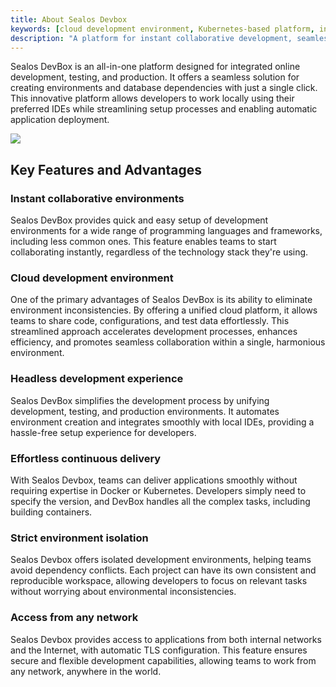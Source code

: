 ```yaml
---
title: About Sealos Devbox
keywords: [cloud development environment, Kubernetes-based platform, instant collaborative environments, continuous delivery, environment isolation, cloud-native infrastructure, DevBox, Sealos, integrated development platform, seamless deployment]
description: "A platform for instant collaborative development, seamless deployment, and strict environment isolation. Streamline your workflow with our all-in-one solution."
---
```


Sealos DevBox is an all-in-one platform designed for integrated online development, testing, and production. It offers a seamless solution for creating environments and database dependencies with just a single click. This innovative platform allows developers to work locally using their preferred IDEs while streamlining setup processes and enabling automatic application deployment.

![](./images/sealos-devbox-overview.png)

## Key Features and Advantages

### Instant collaborative environments

Sealos DevBox provides quick and easy setup of development environments for a wide range of programming languages and frameworks, including less common ones. This feature enables teams to start collaborating instantly, regardless of the technology stack they're using.

### Cloud development environment

One of the primary advantages of Sealos DevBox is its ability to eliminate environment inconsistencies. By offering a unified cloud platform, it allows teams to share code, configurations, and test data effortlessly. This streamlined approach accelerates development processes, enhances efficiency, and promotes seamless collaboration within a single, harmonious environment.

### Headless development experience

Sealos DevBox simplifies the development process by unifying development, testing, and production environments. It automates environment creation and integrates smoothly with local IDEs, providing a hassle-free setup experience for developers.

### Effortless continuous delivery

With Sealos Devbox, teams can deliver applications smoothly without requiring expertise in Docker or Kubernetes. Developers simply need to specify the version, and DevBox handles all the complex tasks, including building containers.

### Strict environment isolation

Sealos Devbox offers isolated development environments, helping teams avoid dependency conflicts. Each project can have its own consistent and reproducible workspace, allowing developers to focus on relevant tasks without worrying about environmental inconsistencies.

### Access from any network

Sealos Devbox provides access to applications from both internal networks and the Internet, with automatic TLS configuration. This feature ensures secure and flexible development capabilities, allowing teams to work from any network, anywhere in the world.
